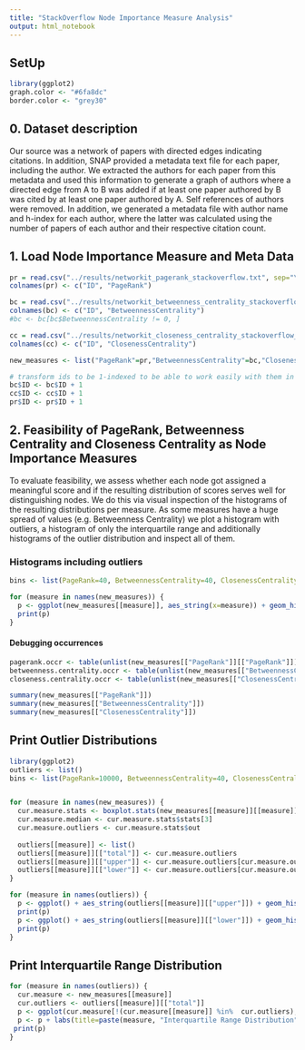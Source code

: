 ```yaml
---
title: "StackOverflow Node Importance Measure Analysis"
output: html_notebook
---
```


## SetUp
```r
library(ggplot2)
graph.color <- "#6fa8dc"
border.color <- "grey30"
```


## 0. Dataset description

Our source was a network of papers with directed edges indicating citations. In addition, SNAP provided a metadata text file for each paper, including the author. We extracted the authors for each paper from this metadata and used this information to generate a graph of authors where a directed edge from A to B was added if at least one paper authored by B was cited by at least one paper authored by A. Self references of authors were removed. In addition, we generated a metadata file with author name and h-index for each author, where the latter was calculated using the number of papers of each author and their respective citation count.

## 1. Load Node Importance Measure and Meta Data

```r
pr = read.csv("../results/networkit_pagerank_stackoverflow.txt", sep="\t", header = FALSE)
colnames(pr) <- c("ID", "PageRank")

bc = read.csv("../results/networkit_betweenness_centrality_stackoverflow_reversed.txt", sep="\t", header = FALSE) 
colnames(bc) <- c("ID", "BetweennessCentrality")
#bc <- bc[bc$BetweennessCentrality != 0, ]

cc = read.csv("../results/networkit_closeness_centrality_stackoverflow_reversed.txt", sep="\t", header = FALSE)
colnames(cc) <- c("ID", "ClosenessCentrality")

new_measures <- list("PageRank"=pr,"BetweennessCentrality"=bc,"ClosenessCentrality"=cc)

# transform ids to be 1-indexed to be able to work easily with them in R
bc$ID <- bc$ID + 1
cc$ID <- cc$ID + 1
pr$ID <- pr$ID + 1

```

## 2. Feasibility of PageRank, Betweenness Centrality and Closeness Centrality as Node Importance Measures

To evaluate feasibility, we assess whether each node got assigned a meaningful score and if the resulting distribution of scores serves well for distinguishing nodes. We do this via visual inspection of the histograms of the resulting distributions per measure. As some measures have a huge spread of values (e.g. Betweenness Centrality) we plot a histogram with outliers, a histogram of only the interquartile range and additionally histograms of the outlier distribution and inspect all of them.



### Histograms including outliers

```r
bins <- list(PageRank=40, BetweennessCentrality=40, ClosenessCentrality=40)

for (measure in names(new_measures)) {
  p <- ggplot(new_measures[[measure]], aes_string(x=measure)) + geom_histogram(bins=bins[[measure]], fill=graph.color, color=border.color) + labs(title=paste(measure, "Distribution"), y="Count")
  print(p)
}
```

#### Debugging occurrences

```r
pagerank.occr <- table(unlist(new_measures[["PageRank"]][["PageRank"]]))
betweenness.centrality.occr <- table(unlist(new_measures[["BetweennessCentrality"]][["BetweennessCentrality"]]))
closeness.centrality.occr <- table(unlist(new_measures[["ClosenessCentrality"]][["ClosenessCentrality"]]))
```

```r
summary(new_measures[["PageRank"]])
summary(new_measures[["BetweennessCentrality"]])
summary(new_measures[["ClosenessCentrality"]])
```


## Print Outlier Distributions

```r
library(ggplot2)
outliers <- list()
bins <- list(PageRank=10000, BetweennessCentrality=40, ClosenessCentrality=40)


for (measure in names(new_measures)) {
  cur.measure.stats <- boxplot.stats(new_measures[[measure]][[measure]])
  cur.measure.median <- cur.measure.stats$stats[3]
  cur.measure.outliers <- cur.measure.stats$out
  
  outliers[[measure]] <- list()
  outliers[[measure]][["total"]] <- cur.measure.outliers
  outliers[[measure]][["upper"]] <- cur.measure.outliers[cur.measure.outliers > cur.measure.median]
  outliers[[measure]][["lower"]] <- cur.measure.outliers[cur.measure.outliers < cur.measure.median]
}

for (measure in names(outliers)) {
  p <- ggplot() + aes_string(outliers[[measure]][["upper"]]) + geom_histogram(bins=bins[[measure]], fill=graph.color, color=border.color) + labs(title=paste(measure,"Interquartile Range Upper Outlier Distribution"), x=measure, y="Count")
  print(p)
  p <- ggplot() + aes_string(outliers[[measure]][["lower"]]) + geom_histogram(bins=bins[[measure]], fill=graph.color, color=border.color) + labs(title=paste(measure, "Interquartile Range Lower Outlier Distribution"), x=measure, y="Count")
  print(p)
}
```

## Print Interquartile Range Distribution
```r
for (measure in names(outliers)) {
  cur.measure <- new_measures[[measure]]
  cur.outliers <- outliers[[measure]][["total"]]
  p <- ggplot(cur.measure[!(cur.measure[[measure]] %in%  cur.outliers),]) + aes_string(x=measure) + geom_histogram(bins=bins[[measure]], fill=graph.color, color=border.color)
  p <- p + labs(title=paste(measure, "Interquartile Range Distribution"), x=measure, y="Count")
 print(p)
}
```

